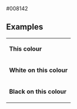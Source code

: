 <nowiki>#008142</nowiki><noinclude>
== Examples ==
{|
|- style="color:{{ {{PAGENAME}} }}"
| '''This colour'''
|- style="background:{{ {{PAGENAME}} }}; color:white"
| '''White on this colour'''
|- style="background:{{ {{PAGENAME}} }}; color:black"
| '''Black on this colour'''
|}

[[Category:威尔士政党颜色|{{PAGENAME}}]]
</noinclude>